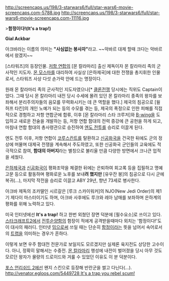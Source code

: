 http://screencaps.us/198/3-starwars6/full/star-wars6-movie-screencaps.com-5788.jpg
http://screencaps.us/198/3-starwars6/full/star-wars6-movie-screencaps.com-11116.jpg

>'''함정이다!(It's a trap!)'''

'''Gial Ackbar'''

아크바라는 이름의 의미는 '''"사심없는 봉사자"'''라고.
~~악바르 대제 할때 크다는 악바르 에서 왔겠지~~

[스타워즈]의 등장인물. [[저항 연합]]의 [몬 칼라마리] 출신 제독이자 몬 칼라마리 족의 군사적인 지도자. [[몬 모스마]]를 대리하여 사실상 [은하제국]에 대한 전쟁을 총지휘한 인물로서, 스타워즈 사상 다섯 손가락 안에 드는 명장이다.

원래 몬 칼라마리 족의 군사적인 지도자였으나[* [[클론전쟁]] 당시에는 직위도 Captain이었다. 그때 당시 몬 칼라마리 내전 당시 수세에 몰려 있던 몬 칼라마리 종족의 왕자를 보좌해서 분리주의자들의 음모를 무력화시키는 데 큰 역할을 했다.] 제국의 침공으로 [윌허프 타킨]의 개인 노예가 되는 등의 수모를 겪는 등, 제국의 폭정으로 인한 피해를 직접적으로 경험하고 저항 연합군에 합류, 이후 [몬 칼라마리 스타 크루저]와 [[B-wing]]을 도입하고 새로운 전술을 개발하는 등, 저항 연합 함대의 전력 증강에 큰 공헌을 하게 되고, 마침내 연합 함대의 총사령관으로 승진하여 [[엔도 전투]]를 승리로 이끌게 된다.

엔도 전투 이후, 저항 연합이 [[코루스칸트]]를 탈환하고 [[신 공화국|신공화국]]을 건국한 뒤에도 군의 정상에 머물며 대제국 전쟁을 계속해서 주도하였고, 또한 신공화국 군인들의 교육에도 적극적으로 참여, '''함대의 아버지'''라는 별칭으로 불리울 만큼 다양한 방면에서 크나큰 업적을 세웠다.

[[은하제국]]과 [[신 공화국|신공화국]]이 평화조약을 체결한 뒤에는 은퇴하여 회고록 등을 집필하고 명예 고문 등으로 활동하며 평화로운 노후를 보내'''려 했지만''' [유우잔 봉]의 침공으로 다시 군에 복귀(...), 마지막 작전을 승리로 이끌고 ABY 29년, 향년 73세로 병사한다.

아크바 제독의 조카딸인 시르갈은 [루크 스카이워커]의 NJO(New Jedi Order)의 제1기 제다이 마스터이기도 하며, 아크바 사후에도 루크와 레아 남매를 보좌하며 은하계의 평화를 위해 노력하고 있다.

미국 인터넷에선 '''It's a trap!''' 하고 한번 외쳤던 장면 덕분에 [필수요소]로 쓰이고 있다. [[스타크래프트2]]에서 [[전투순양함]]의 함장이 적에게 공격받을때마다 외치는 '함정이다!'도 이 대사의 패러디. 인터넷 [[밈]]으로써 쓰일 때는 단순히 [[함정]]이라는 뜻을 넘어서 속어로서의 [[트랩]]을 의미하는 경우가 흔하다.

이렇게 보면 우주 함대전 전문가로 보일지도 모르겠지만 실제론 육지전도 상당한 고수이다. 아니, 정확히 말해서는 수중전. [[몬 칼라마리]] 행성에 내전이 벌어졌을 당시 아무 것도 모르던 왕자가 물량의 드로이드와 겨룰 수 있었던 이유도 이 분 덕분이다.

[[포스 언리쉬드 2]]에선 왠지 스킨으로 등장해 반란군을 썰고 다닌다(...).
[[http://venator.egloos.com/5449728 It's a trap you rebel scum!]]
